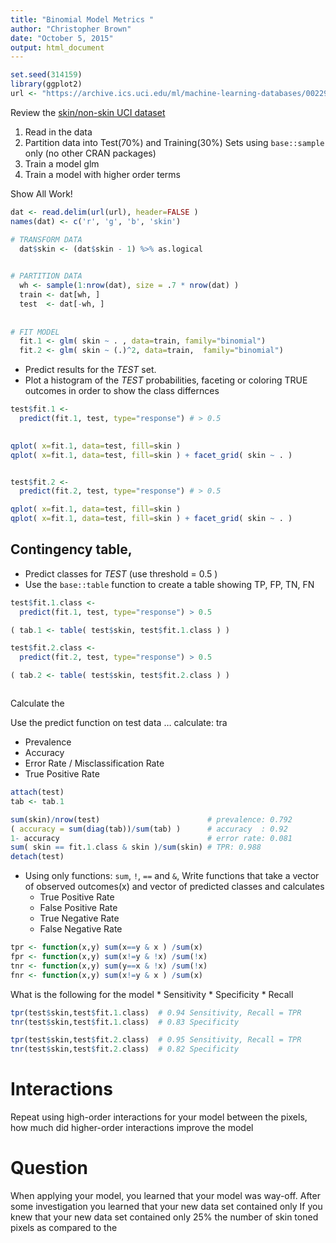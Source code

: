 ---
title: "Binomial Model Metrics "
author: "Christopher Brown"
date: "October 5, 2015"
output: html_document
---

```{r}
set.seed(314159)
library(ggplot2)
url <- "https://archive.ics.uci.edu/ml/machine-learning-databases/00229/Skin_NonSkin.txt"
```

Review the [skin/non-skin UCI dataset]("https://archive.ics.uci.edu/ml/machine-learning-databases/00229/Skin_NonSkin.txt")

1. Read in the data
2. Partition data into Test(70%) and Training(30%) Sets using `base::sample` only (no other CRAN packages)  
3. Train a model glm
4. Train a model with higher order terms

Show All Work!


```{r}




dat <- read.delim(url(url), header=FALSE )
names(dat) <- c('r', 'g', 'b', 'skin') 

# TRANSFORM DATA
  dat$skin <- (dat$skin - 1) %>% as.logical 

  
# PARTITION DATA
  wh <- sample(1:nrow(dat), size = .7 * nrow(dat) )
  train <- dat[wh, ]
  test  <- dat[-wh, ]
  
  
# FIT MODEL
  fit.1 <- glm( skin ~ . , data=train, family="binomial")
  fit.2 <- glm( skin ~ (.)^2, data=train,  family="binomial")

```


- Predict results for the *TEST* set.  
- Plot a histogram of the *TEST* probabilities, faceting or coloring TRUE outcomes in order to show the class differnces 


```{r}

test$fit.1 <-  
  predict(fit.1, test, type="response") # > 0.5 

  
qplot( x=fit.1, data=test, fill=skin )
qplot( x=fit.1, data=test, fill=skin ) + facet_grid( skin ~ . )


test$fit.2 <- 
  predict(fit.2, test, type="response") # > 0.5 

qplot( x=fit.1, data=test, fill=skin )
qplot( x=fit.1, data=test, fill=skin ) + facet_grid( skin ~ . )


```



## Contingency table, 

- Predict classes for *TEST* (use threshold = 0.5 )
- Use the `base::table` function to create a table showing TP, FP, TN, FN


```{r}

test$fit.1.class <-  
  predict(fit.1, test, type="response") > 0.5 

( tab.1 <- table( test$skin, test$fit.1.class ) )

test$fit.2.class <-  
  predict(fit.2, test, type="response") > 0.5 

( tab.2 <- table( test$skin, test$fit.2.class ) )



```

Calculate the 


Use the predict function on test data ... calculate: tra

- Prevalence 
- Accuracy
- Error Rate / Misclassification Rate
- True Positive Rate

```{r, echo=FALSE}
attach(test)
tab <- tab.1

sum(skin)/nrow(test)                        # prevalence: 0.792
( accuracy = sum(diag(tab))/sum(tab) )      # accuracy  : 0.92
1- accuracy                                 # error rate: 0.081
sum( skin == fit.1.class & skin )/sum(skin) # TPR: 0.988
detach(test)

```


- Using only functions: `sum`, `!`, `==` and `&`, 
Write functions that take a vector of observed outcomes(x) and vector of predicted classes and calculates 
  - True Positive Rate  
  - False Positive Rate
  - True Negative Rate  
  - False Negative Rate 

```{r}

tpr <- function(x,y) sum(x==y & x ) /sum(x) 
fpr <- function(x,y) sum(x!=y & !x) /sum(!x)  
tnr <- function(x,y) sum(y==x & !x) /sum(!x)
fnr <- function(x,y) sum(x!=y & x ) /sum(x)

```


What is the following for the model
* Sensitivity 
* Specificity 
* Recall 


```{r}
tpr(test$skin,test$fit.1.class)  # 0.94 Sensitivity, Recall = TPR
tnr(test$skin,test$fit.1.class)  # 0.83 Specificity

tpr(test$skin,test$fit.2.class)  # 0.95 Sensitivity, Recall = TPR
tnr(test$skin,test$fit.2.class)  # 0.82 Specificity
```


# Interactions

Repeat using high-order interactions for your model between the pixels, how much did higher-order interactions improve the model



# Question

When applying your model, you learned that your model was way-off. After some investigation you learned that your new data set contained only If you knew that your new data set contained only 25% the number of skin toned pixels as compared to the 



